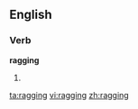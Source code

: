 ==English==
===Verb===
'''ragging'''
# {{present participle of|[[rag]]}}

[[ta:ragging]]
[[vi:ragging]]
[[zh:ragging]]